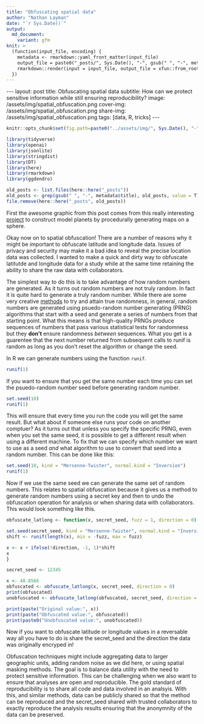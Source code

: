 ```yaml
---
title: "Obfuscating spatial data"
author: "Nathan Layman"
date: "`r Sys.Date()`"
output:
  md_document:
    variant: gfm
knit: >
  (function(input_file, encoding) {
    metadata <- rmarkdown::yaml_front_matter(input_file)
    output_file = paste0("_posts/", Sys.Date(), "-", gsub(" ", "-", metadata$title), ".md")
    rmarkdown::render(input = input_file, output_file = xfun::from_root(output_file))
  })
---
```


```{=html}
---
layout: post
title: Obfuscating spatial data
subtitle: How can we protect sensitive information while still ensuring reproducibility?
image: /assets/img/spatial_obfuscation.png
cover-img: /assets/img/spatial_obfuscation.png
share-img: /assets/img/spatial_obfuscation.png
tags: [data, R, tricks]
---
```

```r
knitr::opts_chunk$set(fig.path=paste0("../assets/img/", Sys.Date(), "-", gsub(" ", "-", metadata$title), "_files/"))

library(tidyverse)
library(openai)
library(jsonlite)
library(stringdist)
library(DT)
library(here)
library(rmarkdown)
library(ggdendro)

old_posts <- list.files(here::here("_posts"))
old_posts <- grep(gsub(" ", "-", metadata$title), old_posts, value = T)
file.remove(here::here("_posts", old_posts))
```

First the awesome graphic from this post comes from this really interesting [project](https://www.redblobgames.com/x/1843-planet-generation/) to construct model planets by procedurally generating maps on a sphere. 

Okay now on to spatial obfuscation! There are a number of reasons why it might be important to obfuscate latitude and longitude data. Issues of privacy and security may make it a bad idea to reveal the precise location data was collected. I wanted to make a quick and dirty way to obfuscate latitutde and longitude data for a study while at the same time retaining the ability to share the raw data with collaborators.

The simplest way to do this is to take advantage of how random numbers are generated. As it turns out random numbers are not truly random. In fact it is quite hard to generate a truly random number. While there are some very creative [methods](https://blog.cloudflare.com/randomness-101-lavarand-in-production) to try and attain true randomness, in general, random numbers are generated using psuedo-random number generating (PRNG) algorithms that start with a seed and generate a series of numbers from that starting point. What this means is that high-quality PRNGs produce sequences of numbers that pass various statistical tests for randomness but they **don't** ensure randomness *between* sequences. What you get is a guarentee that the next number returned from subsequent calls to runif is random as long as you don't reset the algorithm or change the seed. 


In R we can generate numbers using the function `runif`.

``` r
runif(1)
```

If you want to ensure that you get the same number each time you can set the psuedo-random number seed before generating random number.
``` r
set.seed(10)
runif(1)
```

This will ensure that every time you run the code you will get the same result. But what about if someone else runs your code on another comptuer? As it turns out that unless you specify the specific PRNG, even when you set the same seed, it is possible to get a different result when using a different machine. To fix that we can specify which number we want to use as a seed _and_ what algorithm to use to convert that seed into a random number. This can be done like this:
``` r
set.seed(10, kind = "Mersenne-Twister", normal.kind = "Inversion")
runif(1)
```

Now if we use the same seed we can generate the same set of random numbers. This relates to spatial obfuscation because it gives us a method to generate random numbers using a secret key and then to undo the obfuscation operation for analysis or when sharing data with collaborators. This would look something like this.

``` r
obfuscate_latlong <- function(x, secret_seed, fuzz = 1, direction = 0) {

set.seed(secret_seed, kind = "Mersenne-Twister", normal.kind = "Inversion")
shift <- runif(length(x), min = -fuzz, max = fuzz)

x <- x + ifelse(!direction, -1, 1)*shift
x
} 

secret_seed <- 12345

x <- 48.8566
obfuscated <- obfuscate_latlong(x, secret_seed, direction = 0)
print(obfuscated)
unobfuscated <- obfuscate_latlong(obfuscated, secret_seed, direction = 1)

print(paste("Original value:", x))
print(paste("Obfuscated value:", obfuscated))
print(paste0("Unobfuscated value:", unobfuscated))
```

Now if you want to obfuscate latitude or longitude values in a reversable way all you have to do is share the secret_seed and the direction the data was originally encryped in! 

Obfuscation techniques might include aggregating data to larger geographic units, adding random noise as we did here, or using spatial masking methods. The goal is to balance data utility with the need to protect sensitive information. This can be challenging when we also want to ensure that analyses are open and reproducible. The gold standard of reproducibility is to share all code and data involved in an analsyis. With this, and similar methods, data can be publicly shared so that the method can be reproduced and the secret_seed shared with trusted collaborators to exactly reproduce the analysis results ensuring that the anonymnity of the data can be preserved.